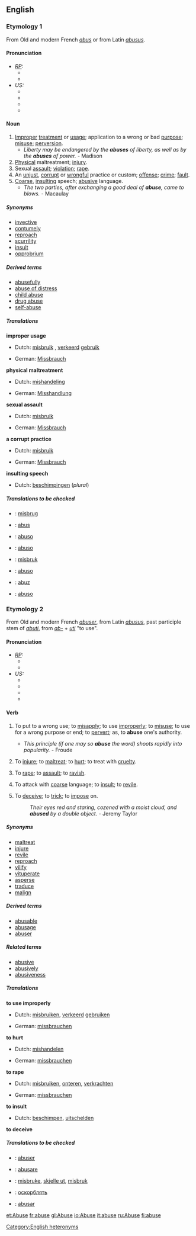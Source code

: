 ==English==

===Etymology 1===
From Old and modern French ''[[abus]]'' or from Latin ''[[abusus]]''.

====Pronunciation====
* ''[[RP]]:''
** {{IPA|/əˈbjuːs/}}
** {{SAMPA|/@"bju:s/}}
* ''US:''
** {{AHD|əbyo͞os'}}
** {{IPA|/əˈbjus/}}
** {{SAMPA|/@"bjus/}}
** {{audio|en-us-abuse-noun.ogg|Audio (US)}}

====Noun====
{{en-noun-reg}}
# [[improper|Improper]] [[treatment]] or [[usage]]; application to a wrong or bad [[purpose]]; [[misuse]]; [[perversion]].
#* ''Liberty may be endangered by the '''abuses''' of liberty, as well as by the '''abuses''' of power.'' - Madison
# [[physical|Physical]] maltreatment; [[injury]].
# Sexual [[assault]]; [[violation]]; [[rape]].
# An [[unjust]], [[corrupt]] or [[wrongful]] practice or custom; [[offense]]; [[crime]]; [[fault]].
# [[coarse|Coarse]], [[insulting]] speech; [[abusive]] language.
#* ''The two parties, after exchanging a good deal of '''abuse''', came to blows.'' - Macaulay

=====Synonyms=====
* [[invective]]
* [[contumely]]
* [[reproach]]
* [[scurrility]]
* [[insult]]
* [[opprobrium]]

=====Derived terms=====
* [[abusefully]]
* [[abuse of distress]]
* [[child abuse]]
* [[drug abuse]]
* [[self-abuse]]

=====Translations=====
'''improper usage'''
{{top}}
* Dutch: [[misbruik]] {{n}}, [[verkeerd]] [[gebruik]] {{n}}
{{mid}}
*German: [[Missbrauch]] {{m}}
{{bottom}}

'''physical maltreatment'''
{{top}}
*Dutch: [[mishandeling]] {{f}}
{{mid}}
*German: [[Misshandlung]] {{f}}
{{bottom}}

'''sexual assault'''
{{top}}
* Dutch: [[misbruik]] {{n}}
{{mid}}
*German: [[Missbrauch]] {{m}}
{{bottom}}

'''a corrupt practice'''
{{top}}
* Dutch: [[misbruik]] {{n}}
{{mid}}
*German: [[Missbrauch]] {{m}}
{{bottom}}

'''insulting speech'''
{{top}}
* Dutch: [[beschimpingen]] {{f}} (''plural'')
{{mid}}
{{bottom}}

=====Translations to be checked=====
{{checktrans}}
*{{ttbc|Danish}}: [[misbrug]] 
*{{ttbc|French}}: [[abus]] {{m}}
*{{ttbc|Interlingua}}: [[abuso#Interlingua|abuso]]
*{{ttbc|Italian}}: [[abuso#Italian|abuso]]
*{{ttbc|Norwegian}}: [[misbruk]] {{n}}
*{{ttbc|Portuguese}}: [[abuso#Portuguese|abuso]]
*{{ttbc|Romanian}}: [[abuz]] {{n}}
*{{ttbc|Spanish}}: [[abuso#Spanish|abuso]] {{m}}

===Etymology 2===
From Old and modern French ''[[abuser]]'', from Latin ''[[abusus]]'', past participle stem of ''[[abuti]]'', from ''[[ab-]]'' + ''[[uti]]'' "to use".

====Pronunciation====
* ''[[RP]]:''
** {{IPA|/əˈbjuːz/}}
** {{SAMPA|/@"bju:z</}}
* ''US:''
** {{AHD|əbyo͞oz'}}
** {{IPA|/əˈbjuz/}}
** {{SAMPA|/@"bjuz/}}
** {{audio|en-us-abuse-verb.ogg|Audio (US)}}

====Verb====
{{en-infl-reg-other-e|abus|e||}}
# {{transitive}} To put to a wrong use; to [[misapply]]; to use [[improperly]]; to [[misuse]]; to use for a wrong purpose or end; to [[pervert]]; as, to '''abuse''' one's authority.
#* ''This principle (if one may so '''abuse''' the word) shoots rapidly into popularity.'' - Froude
# {{transitive}} To [[injure]]; to [[maltreat]]; to [[hurt]]; to treat with [[cruelty]].
# {{transitive}} To [[rape]]; to [[assault]]; to [[ravish]].
# {{transitive}} To attack with [[coarse]] language; to [[insult]]; to [[revile]].
# {{transitive}} {{obsolete}} To [[deceive]]; to [[trick]]; to [[impose]] on.
#: ''Their eyes red and staring, cozened with a moist cloud, and '''abused''' by a double object.'' - Jeremy Taylor

=====Synonyms=====
*[[maltreat]]
*[[injure]]
*[[revile]]
*[[reproach]]
*[[vilify]]
*[[vituperate]]
*[[asperse]]
*[[traduce]]
*[[malign]]

=====Derived terms=====
* [[abusable]]
* [[abusage]]
* [[abuser]]

=====Related terms=====
* [[abusive]]
* [[abusively]]
* [[abusiveness]]

=====Translations=====
'''to use improperly'''
{{top}}
* Dutch: [[misbruiken]], [[verkeerd]] [[gebruiken]]
{{mid}}
*German: [[missbrauchen]]
{{bottom}}

'''to hurt'''
{{top}}
* Dutch: [[mishandelen]]
{{mid}}
*German: [[missbrauchen]]
{{bottom}}

'''to rape'''
{{top}}
* Dutch: [[misbruiken]], [[onteren]], [[verkrachten]]
{{mid}}
*German: [[missbrauchen]]
{{bottom}}

'''to insult'''
{{top}}
* Dutch: [[beschimpen]], [[uitschelden]]
{{mid}}
{{bottom}}

'''to deceive'''
{{top}}
{{mid}}
{{bottom}}

=====Translations to be checked=====
{{checktrans}}
*{{ttbc|French}}: [[abuser]]
*{{ttbc|Italian}}: [[abusare]]
*{{ttbc|Norwegian}}: [[misbruke]], [[skjelle ut]], [[misbruk]]
*{{ttbc|Russian}}: [[оскорблять]]
*{{ttbc|Spanish}}: [[abusar]]



[[Category:English heteronyms]]
[[et:Abuse]]
[[fr:abuse]]
[[gl:Abuse]]
[[io:Abuse]]
[[it:abuse]]
[[ru:Abuse]]
[[fi:abuse]]